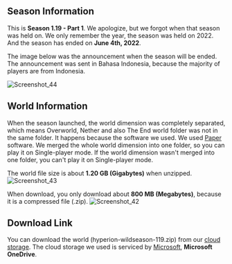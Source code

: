 ## Season Information
This is **Season 1.19 - Part 1**. We apologize, but we forgot when that season was held on. We only remember the year, the season was held on 2022.
And the season has ended on **June 4th, 2022**. 

The image below was the announcement when the season will be ended. The announcement was sent in Bahasa Indonesia, because the majority of players are from Indonesia.

![Screenshot_44](../../../public/img/Screenshot_44.png)

## World Information
When the season launched, the world dimension was completely separated, which means Overworld, Nether and also The End world folder was not in the same folder.
It happens because the software we used. We used [Paper](https://papermc.io) software. We merged the whole world dimension into one folder, so you can play it on Single-player mode. If the world dimension wasn't merged into one folder, you can't play it on Single-player mode. 

The world file size is about **1.20 GB (Gigabytes)** when unzipped.
![Screenshot_43](../../../public/img/Screenshot_43.png)

When download, you only download about **800 MB (Megabytes)**, because it is a compressed file (.zip).
![Screenshot_42](../../../public/img/Screenshot_42.png)

## Download Link
You can download the world (hyperion-wildseason-119.zip) from our [cloud storage](https://1drv.ms/u/s!AijIqc_DUK1ugUo1LOlRx-8KRnks?e=7fxb5V). The cloud storage we used is serviced by [Microsoft](https://www.microsoft.com/), **Microsoft OneDrive**.